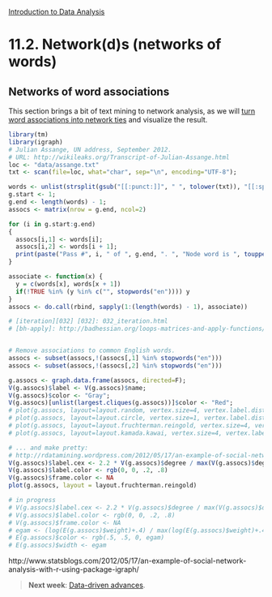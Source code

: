 <style>@import url(style.css);</style>
[Introduction to Data Analysis](index.html "Course index")

# 11.2. Network(d)s (networks of words)

## Networks of word associations

This section brings a bit of text mining to network analysis, as we will [turn word associations into network ties](http://blog.ynada.com/303) and visualize the result.

```r
library(tm)
library(igraph)
# Julian Assange, UN address, September 2012.
# URL: http://wikileaks.org/Transcript-of-Julian-Assange.html
loc <- "data/assange.txt"
txt <- scan(file=loc, what="char", sep="\n", encoding="UTF-8");

words <- unlist(strsplit(gsub("[[:punct:]]", " ", tolower(txt)), "[[:space:]]+"));
g.start <- 1;
g.end <- length(words) - 1;
assocs <- matrix(nrow = g.end, ncol=2)

for (i in g.start:g.end)
{
  assocs[i,1] <- words[i];
  assocs[i,2] <- words[i + 1];
  print(paste("Pass #", i, " of ", g.end, ". ", "Node word is ", toupper(words[i]), ".", sep=""));
}

associate <- function(x) {
  y = c(words[x], words[x + 1])
  if(!TRUE %in% (y %in% c("", stopwords("en")))) y
}
assocs <- do.call(rbind, sapply(1:(length(words) - 1), associate))

# [iteration][032] [032]: 032_iteration.html
# [bh-apply]: http://badhessian.org/loops-matrices-and-apply-functions/


# Remove associations to common English words.
assocs <- subset(assocs,!(assocs[,1] %in% stopwords("en")))
assocs <- subset(assocs,!(assocs[,2] %in% stopwords("en")))

g.assocs <- graph.data.frame(assocs, directed=F);
V(g.assocs)$label <- V(g.assocs)$name;
V(g.assocs)$color <- "Gray";
V(g.assocs)[unlist(largest.cliques(g.assocs))]$color <- "Red";
# plot(g.assocs, layout=layout.random, vertex.size=4, vertex.label.dist=0);
# plot(g.assocs, layout=layout.circle, vertex.size=1, vertex.label.dist=0);
# plot(g.assocs, layout=layout.fruchterman.reingold, vertex.size=4, vertex.label.dist=0);
# plot(g.assocs, layout=layout.kamada.kawai, vertex.size=4, vertex.label.dist=0);

# ... and make pretty: 
# http://rdatamining.wordpress.com/2012/05/17/an-example-of-social-network-analysis-with-r-using-package-igraph/
V(g.assocs)$label.cex <- 2.2 * V(g.assocs)$degree / max(V(g.assocs)$degree)+ .2
V(g.assocs)$label.color <- rgb(0, 0, .2, .8)
V(g.assocs)$frame.color <- NA
plot(g.assocs, layout = layout.fruchterman.reingold)
```

```r
# in progress
# V(g.assocs)$label.cex <- 2.2 * V(g.assocs)$degree / max(V(g.assocs)$degree)+ .2
# V(g.assocs)$label.color <- rgb(0, 0, .2, .8)
# V(g.assocs)$frame.color <- NA
# egam <- (log(E(g.assocs)$weight)+.4) / max(log(E(g.assocs)$weight)+.4)
# E(g.assocs)$color <- rgb(.5, .5, 0, egam)
# E(g.assocs)$width <- egam
```

http://www.statsblogs.com/2012/05/17/an-example-of-social-network-analysis-with-r-using-package-igraph/

> __Next week__: [Data-driven advances](120_data.html).
